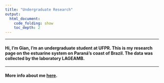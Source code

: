 ```yaml
---
title: "Undergraduate Research"
output:
  html_document:
    code_folding: show
    toc_depth: 2
---
```


***

#### Hi, I'm Gian, I'm an undergraduate student at UFPR. This is my research page on the estuarine system on Paraná's coast of Brazil. The data was collected by the laboratory LAGEAMB.
***

#### More info about me [here](https://gianlima.github.io/).


